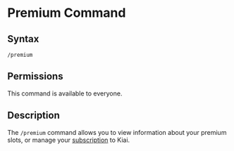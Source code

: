 # Premium Command

## Syntax

```
/premium
```

## Permissions

This command is available to everyone.

## Description

The `/premium` command allows you to view information about your premium slots, or manage your [subscription](https://www.kiai.app/premium) to Kiai.
